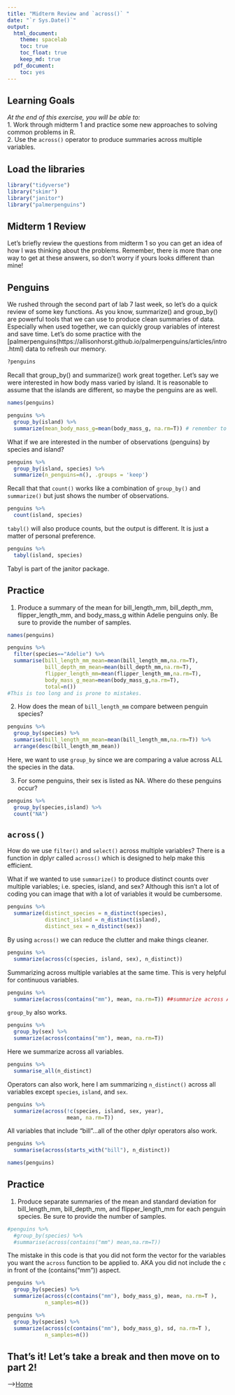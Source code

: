 ```yaml
---
title: "Midterm Review and `across()` "
date: "`r Sys.Date()`"
output:
  html_document: 
    theme: spacelab
    toc: true
    toc_float: true
    keep_md: true
  pdf_document:
    toc: yes
---
```


## Learning Goals
*At the end of this exercise, you will be able to:*    
1. Work through midterm 1 and practice some new approaches to solving common problems in R.    
2. Use the `across()` operator to produce summaries across multiple variables. 

## Load the libraries
```r
library("tidyverse")
library("skimr")
library("janitor")
library("palmerpenguins")
```

## Midterm 1 Review
Let's briefly review the questions from midterm 1 so you can get an idea of how I was thinking about the problems. Remember, there is more than one way to get at these answers, so don't worry if yours looks different than mine!  

## Penguins
We rushed through the second part of lab 7 last week, so let's do a quick review of some key functions. As you know, summarize() and group_by() are powerful tools that we can use to produce clean summaries of data. Especially when used together, we can quickly group variables of interest and save time. Let's do some practice with the [palmerpenguins(https://allisonhorst.github.io/palmerpenguins/articles/intro.html) data to refresh our memory.

```r
?penguins
```

Recall that group_by() and summarize() work great together. Let's say we were interested in how body mass varied by island. It is reasonable to assume that the islands are different, so maybe the penguins are as well.
```r
names(penguins)
```


```r
penguins %>% 
  group_by(island) %>% 
  summarize(mean_body_mass_g=mean(body_mass_g, na.rm=T)) # remember to remove those NA's!
```

What if we are interested in the number of observations (penguins) by species and island?
```r
penguins %>% 
  group_by(island, species) %>% 
  summarize(n_penguins=n(), .groups = 'keep')
```

Recall that that `count()` works like a combination of `group_by()` and `summarize()` but just shows the number of observations.
```r
penguins %>% 
  count(island, species)
```

`tabyl()` will also produce counts, but the output is different. It is just a matter of personal preference.
```r
penguins %>% 
  tabyl(island, species)
```
Tabyl is part of the janitor package. 

## Practice
1. Produce a summary of the mean for bill_length_mm, bill_depth_mm, flipper_length_mm, and body_mass_g within Adelie penguins only. Be sure to provide the number of samples.
```r
names(penguins)
```


```r
penguins %>% 
  filter(species=="Adelie") %>% 
  summarise(bill_length_mm_mean=mean(bill_length_mm,na.rm=T),
            bill_depth_mm_mean=mean(bill_depth_mm,na.rm=T),
            flipper_length_mm=mean(flipper_length_mm,na.rm=T),
            body_mass_g_mean=mean(body_mass_g,na.rm=T),
            total=n())
#This is too long and is prone to mistakes. 
```

2. How does the mean of `bill_length_mm` compare between penguin species?
```r
penguins %>% 
  group_by(species) %>% 
  summarise(bill_length_mm_mean=mean(bill_length_mm,na.rm=T)) %>% 
  arrange(desc(bill_length_mm_mean))
```
Here, we want to use `group_by` since we are comparing a value across ALL the species in the data. 

3. For some penguins, their sex is listed as NA. Where do these penguins occur?
```r
penguins %>% 
  group_by(species,island) %>% 
  count("NA")
```

## `across()`
How do we use `filter()` and `select()` across multiple variables? There is a function in dplyr called `across()` which is designed to help make this efficient. 

What if we wanted to use `summarize()` to produce distinct counts over multiple variables; i.e. species, island, and sex? Although this isn't a lot of coding you can image that with a lot of variables it would be cumbersome.
```r
penguins %>%
  summarize(distinct_species = n_distinct(species),
            distinct_island = n_distinct(island),
            distinct_sex = n_distinct(sex))
```

By using `across()` we can reduce the clutter and make things cleaner. 
```r
penguins %>%
  summarize(across(c(species, island, sex), n_distinct))
```
Summarizing across multiple variables at the same time. 
This is very helpful for continuous variables.
```r
penguins %>%
  summarize(across(contains("mm"), mean, na.rm=T)) ##summarize across ALL the variables that contain a "mm" in the name. A lot more efficient. 
```

`group_by` also works.
```r
penguins %>%
  group_by(sex) %>% 
  summarize(across(contains("mm"), mean, na.rm=T))
```

Here we summarize across all variables.
```r
penguins %>%
  summarise_all(n_distinct)
```

Operators can also work, here I am summarizing `n_distinct()` across all variables except `species`, `island`, and `sex`.
```r
penguins %>%
  summarize(across(!c(species, island, sex, year), 
                   mean, na.rm=T))
```

All variables that include "bill"...all of the other dplyr operators also work.
```r
penguins %>%
  summarise(across(starts_with("bill"), n_distinct))
```

```r
names(penguins)
```

## Practice
1. Produce separate summaries of the mean and standard deviation for bill_length_mm, bill_depth_mm, and flipper_length_mm for each penguin species. Be sure to provide the number of samples.  
```r
#penguins %>% 
  #group_by(species) %>% 
  #summarise(across(contains("mm") mean,na.rm=T))

```
The mistake in this code is that you did not form the vector for the variables you want the `across` function to be applied to. AKA you did not include the `c` in front of the (contains("mm")) aspect. 

```r
penguins %>% 
  group_by(species) %>% 
  summarize(across(c(contains("mm"), body_mass_g), mean, na.rm=T ),
            n_samples=n())
```

```r
penguins %>% 
  group_by(species) %>% 
  summarize(across(c(contains("mm"), body_mass_g), sd, na.rm=T ),
            n_samples=n())
```

## That's it! Let's take a break and then move on to part 2! 

-->[Home](https://jmledford3115.github.io/datascibiol/)  